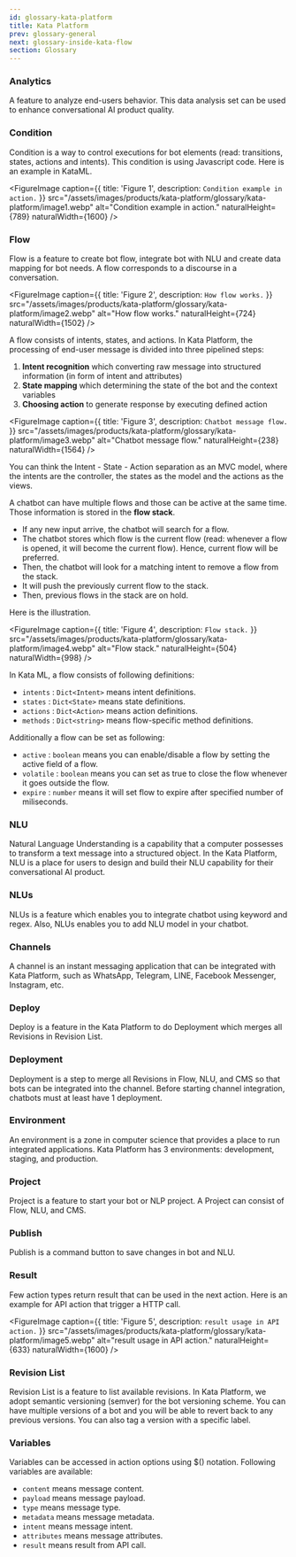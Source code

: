 ```yaml
---
id: glossary-kata-platform
title: Kata Platform
prev: glossary-general
next: glossary-inside-kata-flow
section: Glossary
---
```


### Analytics

A feature to analyze end-users behavior. This data analysis set can be used to enhance conversational AI product quality.

### Condition

Condition is a way to control executions for bot elements (read: transitions, states, actions and intents). This condition is using Javascript code. Here is an example in KataML.

<FigureImage
  caption={{ title: 'Figure 1', description: `Condition example in action.` }}
  src="/assets/images/products/kata-platform/glossary/kata-platform/image1.webp"
  alt="Condition example in action."
  naturalHeight={789}
  naturalWidth={1600}
/>

### Flow

Flow is a feature to create bot flow, integrate bot with NLU and create data mapping for bot needs. A flow corresponds to a discourse in a conversation.

<FigureImage
  caption={{ title: 'Figure 2', description: `How flow works.` }}
  src="/assets/images/products/kata-platform/glossary/kata-platform/image2.webp"
  alt="How flow works."
  naturalHeight={724}
  naturalWidth={1502}
/>

A flow consists of intents, states, and actions. In Kata Platform, the processing of end-user message is divided into three pipelined steps:

1.  **Intent recognition** which converting raw message into structured information (in form of intent and attributes)
2.  **State mapping** which determining the state of the bot and the context variables
3.  **Choosing action** to generate response by executing defined action

<FigureImage
  caption={{ title: 'Figure 3', description: `Chatbot message flow.` }}
  src="/assets/images/products/kata-platform/glossary/kata-platform/image3.webp"
  alt="Chatbot message flow."
  naturalHeight={238}
  naturalWidth={1564}
/>

You can think the Intent - State - Action separation as an MVC model, where the intents are the controller, the states as the model and the actions as the views.

A chatbot can have multiple flows and those can be active at the same time. Those information is stored in the **flow stack**.

- If any new input arrive, the chatbot will search for a flow.
- The chatbot stores which flow is the current flow (read: whenever a flow is opened, it will become the current flow). Hence, current flow will be preferred.
- Then, the chatbot will look for a matching intent to remove a flow from the stack.
- It will push the previously current flow to the stack.
- Then, previous flows in the stack are on hold.

Here is the illustration.

<FigureImage
  caption={{ title: 'Figure 4', description: `Flow stack.` }}
  src="/assets/images/products/kata-platform/glossary/kata-platform/image4.webp"
  alt="Flow stack."
  naturalHeight={504}
  naturalWidth={998}
/>

In Kata ML, a flow consists of following definitions:

- `intents` : `Dict<Intent>` means intent definitions.
- `states` : `Dict<State>` means state definitions.
- `actions` : `Dict<Action>` means action definitions.
- `methods` : `Dict<string>` means flow-specific method definitions.

Additionally a flow can be set as following:

- `active` : `boolean` means you can enable/disable a flow by setting the active field of a flow.
- `volatile` : `boolean` means you can set as true to close the flow whenever it goes outside the flow.
- `expire` : `number` means it will set flow to expire after specified number of miliseconds.

### NLU

Natural Language Understanding is a capability that a computer possesses to transform a text message into a structured object. In the Kata Platform, NLU is a place for users to design and build their NLU capability for their conversational AI product.

### NLUs

NLUs is a feature which enables you to integrate chatbot using keyword and regex. Also, NLUs enables you to add NLU model in your chatbot.

### Channels

A channel is an instant messaging application that can be integrated with Kata Platform, such as WhatsApp, Telegram, LINE, Facebook Messenger, Instagram, etc.

### Deploy

Deploy is a feature in the Kata Platform to do Deployment which merges all Revisions in Revision List.

### Deployment

Deployment is a step to merge all Revisions in Flow, NLU, and CMS so that bots can be integrated into the channel. Before starting channel integration, chatbots must at least have 1 deployment.

### Environment

An environment is a zone in computer science that provides a place to run integrated applications. Kata Platform has 3 environments: development, staging, and production.

### Project

Project is a feature to start your bot or NLP project. A Project can consist of Flow, NLU, and CMS.

### Publish

Publish is a command button to save changes in bot and NLU.

### Result

Few action types return result that can be used in the next action. Here is an example for API action that trigger a HTTP call.

<FigureImage
  caption={{ title: 'Figure 5', description: `result usage in API action.` }}
  src="/assets/images/products/kata-platform/glossary/kata-platform/image5.webp"
  alt="result usage in API action."
  naturalHeight={633}
  naturalWidth={1600}
/>

### Revision List

Revision List is a feature to list available revisions. In Kata Platform, we adopt semantic versioning (semver) for the bot versioning scheme. You can have multiple versions of a bot and you will be able to revert back to any previous versions. You can also tag a version with a specific label.

### Variables

Variables can be accessed in action options using $() notation. Following variables are available:

- `content` means message content.
- `payload` means message payload.
- `type` means message type.
- `metadata` means message metadata.
- `intent` means message intent.
- `attributes` means message attributes.
- `result` means result from API call.
